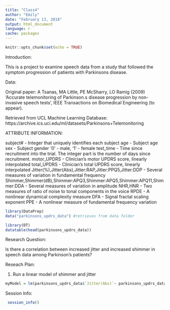 ```yaml
---
title: "Class4"
author: "Emily"
date: "February 13, 2018"
output: html_document
language: r 
cache: packages 
---
```


```r
knitr::opts_chunk$set(echo = TRUE)
```

<bold>Introduction:</bold> 

This is a project to examine speech data from a study that followed the symptom progression of patients with Parkinsons disease. 

<bold>Data:</bold> 

Original paper: A Tsanas, MA Little, PE McSharry, LO Ramig (2009)
'Accurate telemonitoring of Parkinson.s disease progression by non-invasive 
speech tests',
IEEE Transactions on Biomedical Engineering (to appear). 

Retrieved from UCL Machine Learning Database: https://archive.ics.uci.edu/ml/datasets/Parkinsons+Telemonitoring

ATTRIBUTE INFORMATION:

subject# - Integer that uniquely identifies each subject
age - Subject age
sex - Subject gender '0' - male, '1' - female
test_time - Time since recruitment into the trial. The integer part is the 
number of days since recruitment.
motor_UPDRS - Clinician's motor UPDRS score, linearly interpolated
total_UPDRS - Clinician's total UPDRS score, linearly interpolated
Jitter(%),Jitter(Abs),Jitter:RAP,Jitter:PPQ5,Jitter:DDP - Several measures of 
variation in fundamental frequency
Shimmer,Shimmer(dB),Shimmer:APQ3,Shimmer:APQ5,Shimmer:APQ11,Shimmer:DDA - 
Several measures of variation in amplitude
NHR,HNR - Two measures of ratio of noise to tonal components in the voice
RPDE - A nonlinear dynamical complexity measure
DFA - Signal fractal scaling exponent
PPE - A nonlinear measure of fundamental frequency variation 

```r
library(DataPrep)
data("parkinsons_updrs_data") #retrieves from data folder

library(DT)
datatable(head(parkinsons_updrs_data))
```

<bold>Research Question:</bold> 

Is there a correlation between increased jitter and increased shimmer in speech data among Parkinson's patients? 

<bold>Reseach Plan:</bold> 

1. Run a linear model of shimmer and jitter
```r
myModel = lm(parkinsons_updrs_data$`Jitter(Abs)`~ parkinsons_updrs_data$Shimmer)

```

Session Info: 
```r
 session_info()
```

